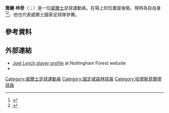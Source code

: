 {{Infobox football biography
|                name = Joel Lynch
|               image = Joel+Lynch+2017.jpg
|          image_size = 200
| caption = 
|            fullname = Joel John Lynch<ref>{{cite web |url=https://www.efl.com/siteassets/image/201920/general-news/efl-squad-numbering-06.09.2019.pdf |title=Notification of shirt numbers: Sunderland |publisher=English Football League |page=70 |accessdate=27 October 2019 |archive-date=2019-10-15 |archive-url=https://web.archive.org/web/20191015101634/https://www.efl.com/siteassets/image/201920/general-news/efl-squad-numbering-06.09.2019.pdf |dead-url=no }}</ref>
|          birth_date = {{birth date and age|1987|10|3|df=y}}
|         birth_place = [[英國|英國]][[伊斯特本|義本]]
|              height = 
|            position = 後衛
|         currentclub = 
|          clubnumber = 
|         youthyears1 = 2003–2005
|         youthclubs1 = [[布莱顿足球俱乐部|白禮頓]]
|              years1 = 2005–2009
|              clubs1 = [[布莱顿足球俱乐部|白禮頓]]
|               caps1 = 79
|              goals1 = 2
|              years2 = 2008–2009
|              clubs2 = → [[诺丁汉森林足球俱乐部|諾定咸森林]] (loan)
|               caps2 = 23
|              goals2 = 0
|              years3 = 2009–2012
|              clubs3 = [[诺丁汉森林足球俱乐部|諾定咸森林]]
|               caps3 = 57
|              goals3 = 3
|              years4 = 2012–2016
|              clubs4 = [[哈德斯菲爾德足球俱樂部|哈德斯菲爾德]]
|               caps4 = 122
|              goals4 = 8
|              years5 = 2016–2019
|              clubs5 = [[女王公园巡游者足球俱乐部|昆士柏流浪]]
|               caps5 = 90
|              goals5 = 7
|              years6 = 2019–2020
|              clubs6 = [[桑德兰足球俱乐部|桑德兰]]
|               caps6 = 16
|              goals6 = 0
|      nationalyears1 = 2012
|       nationalteam1 = [[威爾斯國家足球隊|威爾斯]]
|       nationalcaps1 = 1
|      nationalgoals1 = 0
|         club-update = 22:02, 1 July 2020 (UTC)
| nationalteam-update = 19:21, 3 July 2015 (UTC)
}}

'''喬爾·林奇'''（{{lang-en|Joel Lynch}}；{{bd|1987年|10月3日}}）是一位[[威爾士|威爾士]]足球運動員。在場上的位置是後衛。現時為自由身<ref>{{cite news|title=TOWN FIGHT OFF CLUBS TO SIGN LYNCH|url=http://www.htafc.com/page/NewsDetail/0,,10312~2838732,00.html|publisher=Huddersfield Town A.F.C.|work=htafc.com|date=11 July 2012|accessdate=11 July 2012|deadurl=yes|archivedate=2012年7月14日|archiveurl=https://web.archive.org/web/20120714114756/http://www.htafc.com/page/NewsDetail/0,,10312~2838732,00.html}}</ref><ref>{{cite news|title=Huddersfield Town sign defender Joel Lynch|work=BBC Sport|date=11 July 2012|accessdate=16 August 2012|url=http://www.bbc.co.uk/sport/0/football/18786144|archive-date=2012-09-02|archive-url=https://web.archive.org/web/20120902030355/http://www.bbc.co.uk/sport/0/football/18786144|dead-url=no}}</ref>。他也代表威爾士國家足球隊參賽。
==參考資料==
{{Reflist}}

==外部連結==
*[https://web.archive.org/web/20100528144647/http://www.nottinghamforest.co.uk/page/ProfilesDetail/0%2C%2C10308~31848%2C00.html Joel Lynch player profile] at Nottingham Forest website
*{{soccerbase|id=39772}}

{{DEFAULTSORT:Lynch, Joel}}
[[Category:威爾士足球運動員|Category:威爾士足球運動員]]
[[Category:諾定咸森林球員|Category:諾定咸森林球員]]
[[Category:哈德斯菲爾德球員|Category:哈德斯菲爾德球員]]